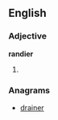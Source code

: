 ==English==

===Adjective===
'''randier'''

# {{comparative of|[[randy]]}}

===Anagrams===
* [[drainer#English|drainer]]